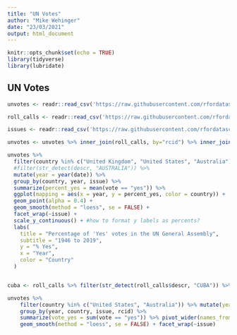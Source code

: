 ```yaml
---
title: "UN Votes"
author: "Mike Wehinger"
date: "23/03/2021"
output: html_document
---
```


```r
knitr::opts_chunk$set(echo = TRUE)
library(tidyverse)
library(lubridate)
```

## UN Votes



```r
unvotes <- readr::read_csv('https://raw.githubusercontent.com/rfordatascience/tidytuesday/master/data/2021/2021-03-23/unvotes.csv')

roll_calls <- readr::read_csv('https://raw.githubusercontent.com/rfordatascience/tidytuesday/master/data/2021/2021-03-23/roll_calls.csv')

issues <- readr::read_csv('https://raw.githubusercontent.com/rfordatascience/tidytuesday/master/data/2021/2021-03-23/issues.csv')

unvotes <- unvotes %>% inner_join(roll_calls, by="rcid") %>% inner_join(issues, by="rcid")

unvotes %>%
  filter(country %in% c("United Kingdom", "United States", "Australia")) %>%
  #filter(str_detect(descr, "AUSTRALIA")) %>%
  mutate(year = year(date)) %>%
  group_by(country, year, issue) %>%
  summarize(percent_yes = mean(vote == "yes")) %>%
  ggplot(mapping = aes(x = year, y = percent_yes, color = country)) +
  geom_point(alpha = 0.4) +
  geom_smooth(method = "loess", se = FALSE) +
  facet_wrap(~issue) +
  scale_y_continuous() + #how to format y labels as percents?
  labs(
    title = "Percentage of 'Yes' votes in the UN General Assembly",
    subtitle = "1946 to 2019",
    y = "% Yes",
    x = "Year",
    color = "Country"
  )


cuba <- roll_calls %>% filter(str_detect(roll_calls$descr, "CUBA")) %>% left_join(unvotes, by="rcid") %>% left_join(issues, by="rcid")

unvotes %>%
    filter(country %in% c("United States", "Australia")) %>% mutate(year = year(date)) %>%
    group_by(year, country, issue, rcid) %>%
    summarize(vote_yes = sum(vote == "yes")) %>% pivot_wider(names_from=country, values_from=vote_yes) %>% mutate(agreement = ifelse(Australia == `United States`, "Yes", "No")) %>% group_by(year, issue) %>% summarize(percentAgreed = mean(agreement=="Yes")) %>% ggplot(aes(x=year, y=percentAgreed)) + geom_point()+
    geom_smooth(method = "loess", se = FALSE) + facet_wrap(~issue)

```

